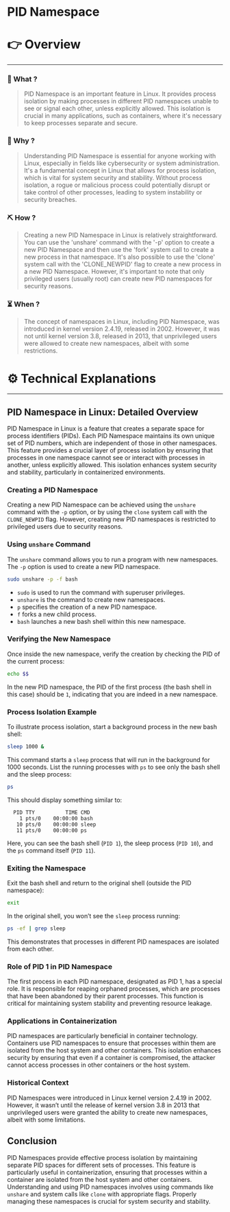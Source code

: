 # PID Namespace


# 👉 Overview

---

### 👀 What ?

> PID Namespace is an important feature in Linux. It provides process isolation by making processes in different PID namespaces unable to see or signal each other, unless explicitly allowed. This isolation is crucial in many applications, such as containers, where it's necessary to keep processes separate and secure.
> 

### 🧐 Why ?

> Understanding PID Namespace is essential for anyone working with Linux, especially in fields like cybersecurity or system administration. It's a fundamental concept in Linux that allows for process isolation, which is vital for system security and stability. Without process isolation, a rogue or malicious process could potentially disrupt or take control of other processes, leading to system instability or security breaches.
> 

### ⛏️ How ?

> Creating a new PID Namespace in Linux is relatively straightforward. You can use the 'unshare' command with the '-p' option to create a new PID Namespace and then use the 'fork' system call to create a new process in that namespace. It's also possible to use the 'clone' system call with the 'CLONE_NEWPID' flag to create a new process in a new PID Namespace. However, it's important to note that only privileged users (usually root) can create new PID namespaces for security reasons.
> 

### ⏳ When ?

> The concept of namespaces in Linux, including PID Namespace, was introduced in kernel version 2.4.19, released in 2002. However, it was not until kernel version 3.8, released in 2013, that unprivileged users were allowed to create new namespaces, albeit with some restrictions.
> 

# ⚙️ Technical Explanations

---

## PID Namespace in Linux: Detailed Overview

PID Namespace in Linux is a feature that creates a separate space for process identifiers (PIDs). Each PID Namespace maintains its own unique set of PID numbers, which are independent of those in other namespaces. This feature provides a crucial layer of process isolation by ensuring that processes in one namespace cannot see or interact with processes in another, unless explicitly allowed. This isolation enhances system security and stability, particularly in containerized environments.

### Creating a PID Namespace

Creating a new PID Namespace can be achieved using the `unshare` command with the `-p` option, or by using the `clone` system call with the `CLONE_NEWPID` flag. However, creating new PID namespaces is restricted to privileged users due to security reasons.

### Using `unshare` Command

The `unshare` command allows you to run a program with new namespaces. The `-p` option is used to create a new PID namespace.

```bash
sudo unshare -p -f bash

```

- `sudo` is used to run the command with superuser privileges.
- `unshare` is the command to create new namespaces.
- `p` specifies the creation of a new PID namespace.
- `f` forks a new child process.
- `bash` launches a new bash shell within this new namespace.

### Verifying the New Namespace

Once inside the new namespace, verify the creation by checking the PID of the current process:

```bash
echo $$

```

In the new PID namespace, the PID of the first process (the bash shell in this case) should be `1`, indicating that you are indeed in a new namespace.

### Process Isolation Example

To illustrate process isolation, start a background process in the new bash shell:

```bash
sleep 1000 &

```

This command starts a `sleep` process that will run in the background for 1000 seconds. List the running processes with `ps` to see only the bash shell and the sleep process:

```bash
ps

```

This should display something similar to:

```
  PID TTY          TIME CMD
    1 pts/0    00:00:00 bash
   10 pts/0    00:00:00 sleep
   11 pts/0    00:00:00 ps

```

Here, you can see the bash shell (`PID 1`), the sleep process (`PID 10`), and the `ps` command itself (`PID 11`).

### Exiting the Namespace

Exit the bash shell and return to the original shell (outside the PID namespace):

```bash
exit

```

In the original shell, you won’t see the `sleep` process running:

```bash
ps -ef | grep sleep

```

This demonstrates that processes in different PID namespaces are isolated from each other.

### Role of PID 1 in PID Namespace

The first process in each PID namespace, designated as PID 1, has a special role. It is responsible for reaping orphaned processes, which are processes that have been abandoned by their parent processes. This function is critical for maintaining system stability and preventing resource leakage.

### Applications in Containerization

PID namespaces are particularly beneficial in container technology. Containers use PID namespaces to ensure that processes within them are isolated from the host system and other containers. This isolation enhances security by ensuring that even if a container is compromised, the attacker cannot access processes in other containers or the host system.

### Historical Context

PID Namespaces were introduced in Linux kernel version 2.4.19 in 2002. However, it wasn’t until the release of kernel version 3.8 in 2013 that unprivileged users were granted the ability to create new namespaces, albeit with some limitations.

## Conclusion

PID Namespaces provide effective process isolation by maintaining separate PID spaces for different sets of processes. This feature is particularly useful in containerization, ensuring that processes within a container are isolated from the host system and other containers. Understanding and using PID namespaces involves using commands like `unshare` and system calls like `clone` with appropriate flags. Properly managing these namespaces is crucial for system security and stability.
